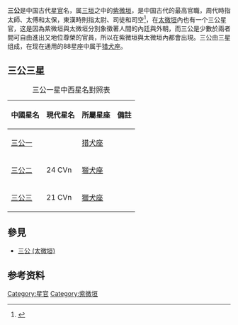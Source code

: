 '''三公'''是中国古代[[星官|星官]]名，属[[三垣|三垣]]之中的[[紫微垣|紫微垣]]，是中国古代的最高官職，周代時指太師、太傅和太保，東漢時則指太尉、司徒和司空<ref>{{Cite web |url=http://aeea.nmns.edu.tw/2006/0606/ap060614.html |title=天槍、玄戈、三公 |accessdate=2011-02-16 |archive-date=2011-07-16 |archive-url=https://web.archive.org/web/20110716122337/http://aeea.nmns.edu.tw/2006/0606/ap060614.html |dead-url=no }}</ref>，在[[太微垣|太微垣]]內也有一个三公星官，这是因為紫微垣與太微垣分別象徵著人間的內廷與外朝，而三公是少數於兩者間可自由進出又地位尊榮的官員，所以在紫微垣與太微垣內都會出現。三公由三星组成，在现在通用的88星座中属于[[猎犬座|猎犬座]]。

==三公三星==
{| class="wikitable"  align="center" style="text-align:center; width:100%"
|+三公一星中西星名對照表
|-
! 中國星名 !! 現代星名 !! 所屬星座 !! 備註
|-
| [[三公一_(紫微垣)|三公一]] ||  || [[猎犬座|猎犬座]] || 
|-
| [[三公二_(紫微垣)|三公二]] || 24 CVn || [[獵犬座|獵犬座]] || 
|-
| [[三公三_(紫微垣)|三公三]] || 21 CVn || [[獵犬座|獵犬座]] || 
|}

== 參見 ==
*[[三公_(太微垣)|三公 (太微垣)]]

==参考资料==
{{reflist}}

{{三垣}}

[[Category:星官|Category:星官]]
[[Category:紫微垣|Category:紫微垣]]